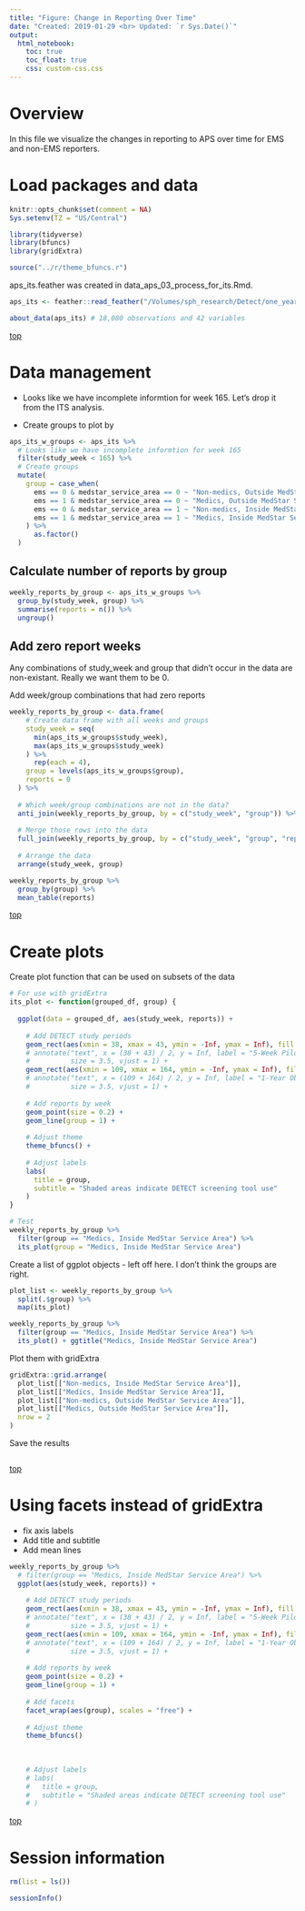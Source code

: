 ```yaml
---
title: "Figure: Change in Reporting Over Time"
date: "Created: 2019-01-29 <br> Updated: `r Sys.Date()`"
output: 
  html_notebook:
    toc: true
    toc_float: true
    css: custom-css.css
---
```


# Overview

In this file we visualize the changes in reporting to APS over time for EMS and non-EMS reporters.


# Load packages and data

```r
knitr::opts_chunk$set(comment = NA)
Sys.setenv(TZ = "US/Central")
```

```r
library(tidyverse)
library(bfuncs)
library(gridExtra)
```

```r
source("../r/theme_bfuncs.r")
```

aps_its.feather was created in data_aps_03_process_for_its.Rmd.

```r
aps_its <- feather::read_feather("/Volumes/sph_research/Detect/one_year_data/aps_its.feather")
```

```r
about_data(aps_its) # 18,080 observations and 42 variables
```

[top](#top)










# Data management

* Looks like we have incomplete informtion for week 165. Let's drop it from the ITS analysis.

* Create groups to plot by

```r
aps_its_w_groups <- aps_its %>% 
  # Looks like we have incomplete informtion for week 165
  filter(study_week < 165) %>% 
  # Create groups
  mutate(
    group = case_when(
      ems == 0 & medstar_service_area == 0 ~ "Non-medics, Outside MedStar Service Area",
      ems == 1 & medstar_service_area == 0 ~ "Medics, Outside MedStar Service Area",
      ems == 0 & medstar_service_area == 1 ~ "Non-medics, Inside MedStar Service Area",
      ems == 1 & medstar_service_area == 1 ~ "Medics, Inside MedStar Service Area"
    ) %>% 
      as.factor()
  )
```


## Calculate number of reports by group

```r
weekly_reports_by_group <- aps_its_w_groups %>%
  group_by(study_week, group) %>% 
  summarise(reports = n()) %>% 
  ungroup()
```


## Add zero report weeks

Any combinations of study_week and group that didn't occur in the data are non-existant. Really we want them to be 0.

Add week/group combinations that had zero reports

```r
weekly_reports_by_group <- data.frame(
    # Create data frame with all weeks and groups
    study_week = seq(
      min(aps_its_w_groups$study_week), 
      max(aps_its_w_groups$study_week)
    ) %>% 
      rep(each = 4),
    group = levels(aps_its_w_groups$group),
    reports = 0
  ) %>% 
  
  # Which week/group combinations are not in the data?
  anti_join(weekly_reports_by_group, by = c("study_week", "group")) %>% 
  
  # Merge those rows into the data
  full_join(weekly_reports_by_group, by = c("study_week", "group", "reports")) %>% 
  
  # Arrange the data
  arrange(study_week, group)
```

```r
weekly_reports_by_group %>% 
  group_by(group) %>% 
  mean_table(reports)
```

[top](#top)










# Create plots

Create plot function that can be used on subsets of the data

```r
# For use with gridExtra
its_plot <- function(grouped_df, group) {
  
  ggplot(data = grouped_df, aes(study_week, reports)) +
    
    # Add DETECT study periods
    geom_rect(aes(xmin = 38, xmax = 43, ymin = -Inf, ymax = Inf), fill = "gray95") +
    # annotate("text", x = (38 + 43) / 2, y = Inf, label = "5-Week Pilot Study",
    #          size = 3.5, vjust = 1) +
    geom_rect(aes(xmin = 109, xmax = 164, ymin = -Inf, ymax = Inf), fill = "gray95") +
    # annotate("text", x = (109 + 164) / 2, y = Inf, label = "1-Year Observational Study",
    #          size = 3.5, vjust = 1) +
    
    # Add reports by week
    geom_point(size = 0.2) +
    geom_line(group = 1) +
  
    # Adjust theme
    theme_bfuncs() +
    
    # Adjust labels
    labs(
      title = group,
      subtitle = "Shaded areas indicate DETECT screening tool use"
    )
}

# Test
weekly_reports_by_group %>% 
  filter(group == "Medics, Inside MedStar Service Area") %>% 
  its_plot(group = "Medics, Inside MedStar Service Area")
```

Create a list of ggplot objects - left off here. I don't think the groups are right.

```r
plot_list <- weekly_reports_by_group %>% 
  split(.$group) %>% 
  map(its_plot)
```

```r
weekly_reports_by_group %>% 
  filter(group == "Medics, Inside MedStar Service Area") %>% 
  its_plot() + ggtitle("Medics, Inside MedStar Service Area")
```


Plot them with gridExtra

```r
gridExtra::grid.arrange(
  plot_list[["Non-medics, Inside MedStar Service Area"]],
  plot_list[["Medics, Inside MedStar Service Area"]],
  plot_list[["Non-medics, Outside MedStar Service Area"]],
  plot_list[["Medics, Outside MedStar Service Area"]],
  nrow = 2
)
```

Save the results

```r

```

[top](#top)










# Using facets instead of gridExtra

* fix axis labels
* Add title and subtitle
* Add mean lines

```r
weekly_reports_by_group %>% 
  # filter(group == "Medics, Inside MedStar Service Area") %>% 
  ggplot(aes(study_week, reports)) +
    
    # Add DETECT study periods
    geom_rect(aes(xmin = 38, xmax = 43, ymin = -Inf, ymax = Inf), fill = "gray95") +
    # annotate("text", x = (38 + 43) / 2, y = Inf, label = "5-Week Pilot Study",
    #          size = 3.5, vjust = 1) +
    geom_rect(aes(xmin = 109, xmax = 164, ymin = -Inf, ymax = Inf), fill = "gray95") +
    # annotate("text", x = (109 + 164) / 2, y = Inf, label = "1-Year Observational Study",
    #          size = 3.5, vjust = 1) +
    
    # Add reports by week
    geom_point(size = 0.2) +
    geom_line(group = 1) +
  
    # Add facets
    facet_wrap(aes(group), scales = "free") +
  
    # Adjust theme
    theme_bfuncs()
  
    
    
    # Adjust labels
    # labs(
    #   title = group,
    #   subtitle = "Shaded areas indicate DETECT screening tool use"
    # )
```

[top](#top)










# Session information

```r
rm(list = ls())
```

```r
sessionInfo()
```